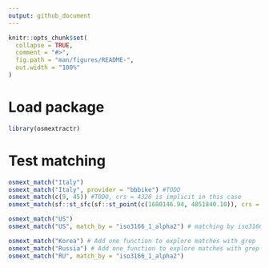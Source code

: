 ```yaml
---
output: github_document
---
```


<!-- README.md is generated from README.Rmd. Please edit that file -->

```r
knitr::opts_chunk$set(
  collapse = TRUE,
  comment = "#>",
  fig.path = "man/figures/README-",
  out.width = "100%"
)
```

# Load package 

```r
library(osmextractr)
```

# Test matching

```r
osmext_match("Italy")
osmext_match("Italy", provider = "bbbike") #TODO
osmext_match(c(9, 45)) #TODO, crs = 4326 is implicit in this case
osmext_match(sf::st_sfc(sf::st_point(c(1680146.94, 4851840.10)), crs = 3003)) #TODO

osmext_match("US")
osmext_match("US", match_by = "iso3166_1_alpha2") # matching by iso3166 is really powerful IMO but it should be documented

osmext_match("Korea") # Add one function to explore matches with grep
osmext_match("Russia") # Add one function to explore matches with grep
osmext_match("RU", match_by = "iso3166_1_alpha2")
```

